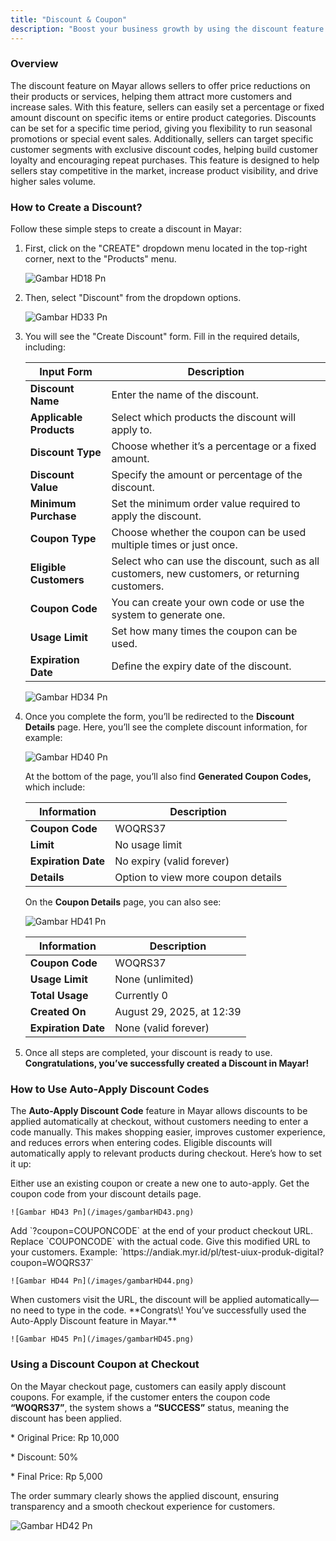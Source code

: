 ```yaml
---
title: "Discount & Coupon"
description: "Boost your business growth by using the discount feature on Mayar to attract and retain more customers!"
---
```


### Overview

The discount feature on Mayar allows sellers to offer price reductions on their products or services, helping them attract more customers and increase sales. With this feature, sellers can easily set a percentage or fixed amount discount on specific items or entire product categories. Discounts can be set for a specific time period, giving you flexibility to run seasonal promotions or special event sales. Additionally, sellers can target specific customer segments with exclusive discount codes, helping build customer loyalty and encouraging repeat purchases. This feature is designed to help sellers stay competitive in the market, increase product visibility, and drive higher sales volume.

### How to Create a Discount?

Follow these simple steps to create a discount in Mayar:

1. First, click on the "CREATE" dropdown menu located in the top-right corner, next to the "Products" menu.

   ![Gambar HD18 Pn](/images/gambarHD18.png)
2. Then, select "Discount" from the dropdown options.

   ![Gambar HD33 Pn](/images/gambarHD33.png)
3. You will see the "Create Discount" form. Fill in the required details, including:

   | Input Form              | Description                                                                                    |
   | ----------------------- | ---------------------------------------------------------------------------------------------- |
   | **Discount Name**       | Enter the name of the discount.                                                                |
   | **Applicable Products** | Select which products the discount will apply to.                                              |
   | **Discount Type**       | Choose whether it’s a percentage or a fixed amount.                                            |
   | **Discount Value**      | Specify the amount or percentage of the discount.                                              |
   | **Minimum Purchase**    | Set the minimum order value required to apply the discount.                                    |
   | **Coupon Type**         | Choose whether the coupon can be used multiple times or just once.                             |
   | **Eligible Customers**  | Select who can use the discount, such as all customers, new customers, or returning customers. |
   | **Coupon Code**         | You can create your own code or use the system to generate one.                                |
   | **Usage Limit**         | Set how many times the coupon can be used.                                                     |
   | **Expiration Date**     | Define the expiry date of the discount.                                                        |

   ![Gambar HD34 Pn](/images/gambarHD34.png)
4. Once you complete the form, you’ll be redirected to the **Discount Details** page. Here, you’ll see the complete discount information, for example:

   ![Gambar HD40 Pn](/images/gambarHD40.png)

 

   At the bottom of the page, you’ll also find **Generated Coupon Codes,** which include:

   | Information         | Description                        |
   | ------------------- | ---------------------------------- |
   | **Coupon Code**     | WOQRS37                            |
   | **Limit**           | No usage limit                     |
   | **Expiration Date** | No expiry (valid forever)          |
   | **Details**         | Option to view more coupon details |

   On the **Coupon Details** page, you can also see:

   ![Gambar HD41 Pn](/images/gambarHD41.png)

   | Information         | Description               |
   | ------------------- | ------------------------- |
   | **Coupon Code**     | WOQRS37                   |
   | **Usage Limit**     | None (unlimited)          |
   | **Total Usage**     | Currently 0               |
   | **Created On**      | August 29, 2025, at 12:39 |
   | **Expiration Date** | None (valid forever)      |
5. Once all steps are completed, your discount is ready to use. **Congratulations, you’ve successfully created a Discount in Mayar\!**

### How to Use Auto-Apply Discount Codes

The **Auto-Apply Discount Code** feature in Mayar allows discounts to be applied automatically at checkout, without customers needing to enter a code manually. This makes shopping easier, improves customer experience, and reduces errors when entering codes. Eligible discounts will automatically apply to relevant products during checkout. Here’s how to set it up:

<Steps>
  <Step title="Create a Discount">
    Either use an existing coupon or create a new one to auto-apply.
  </Step>
  <Step title="Copy the Coupon Code">
    Get the coupon code from your discount details page.

    ![Gambar HD43 Pn](/images/gambarHD43.png)
  </Step>
  <Step title="Edit Checkout URL">
    Add `?coupon=COUPONCODE` at the end of your product checkout URL. Replace `COUPONCODE` with the actual code.
  </Step>
  <Step title="Share the URL">
    Give this modified URL to your customers. Example: `https://andiak.myr.id/pl/test-uiux-produk-digital?coupon=WOQRS37`

    ![Gambar HD44 Pn](/images/gambarHD44.png)
  </Step>
  <Step title="Checkout Process">
    When customers visit the URL, the discount will be applied automatically—no need to type in the code. **Congrats\! You’ve successfully used the Auto-Apply Discount feature in Mayar.**

    ![Gambar HD45 Pn](/images/gambarHD45.png)
  </Step>
</Steps>

### Using a Discount Coupon at Checkout

On the Mayar checkout page, customers can easily apply discount coupons. For example, if the customer enters the coupon code **“WOQRS37”**, the system shows a **“SUCCESS”** status, meaning the discount has been applied.

\* Original Price: Rp 10,000

\* Discount: 50%

\* Final Price: Rp 5,000

The order summary clearly shows the applied discount, ensuring transparency and a smooth checkout experience for customers.

![Gambar HD42 Pn](/images/gambarHD42.png)